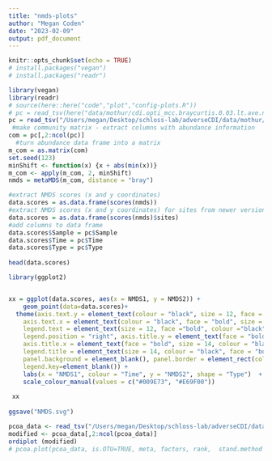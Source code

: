 ```yaml
---
title: "nmds-plots"
author: "Megan Coden"
date: "2023-02-09"
output: pdf_document
---
```


```r
knitr::opts_chunk$set(echo = TRUE)
# install.packages("vegan")
# install.packages("readr")
```

```r
library(vegan)
library(readr)
# source(here::here("code","plot","config-plots.R"))
# pc = read_tsv(here("data/mothur/cdi.opti_mcc.braycurtis.0.03.lt.ave.nmds.axes")
pc = read_tsv("/Users/megan/Desktop/schloss-lab/adverseCDI/data/mothur/cdi.opti_mcc.braycurtis.0.03.lt.ave.nmds.axes")
 #make community matrix - extract columns with abundance information
com = pc[,2:ncol(pc)] 
  #turn abundance data frame into a matrix
m_com = as.matrix(com)
set.seed(123)
minShift <- function(x) {x + abs(min(x))}
m_com <- apply(m_com, 2, minShift)
nmds = metaMDS(m_com, distance = "bray")
```



```r
#extract NMDS scores (x and y coordinates)
data.scores = as.data.frame(scores(nmds))
#extract NMDS scores (x and y coordinates) for sites from newer versions of vegan package
data.scores = as.data.frame(scores(nmds)$sites)
#add columns to data frame 
data.scores$Sample = pc$Sample
data.scores$Time = pc$Time
data.scores$Type = pc$Type
 
head(data.scores)

library(ggplot2)


xx = ggplot(data.scores, aes(x = NMDS1, y = NMDS2)) + 
    geom_point(data=data.scores)+
  theme(axis.text.y = element_text(colour = "black", size = 12, face = "bold"), 
    axis.text.x = element_text(colour = "black", face = "bold", size = 12), 
    legend.text = element_text(size = 12, face ="bold", colour ="black"), 
    legend.position = "right", axis.title.y = element_text(face = "bold", size = 14), 
    axis.title.x = element_text(face = "bold", size = 14, colour = "black"), 
    legend.title = element_text(size = 14, colour = "black", face = "bold"), 
    panel.background = element_blank(), panel.border = element_rect(colour = "black", fill = NA, size = 1.2),
    legend.key=element_blank()) + 
    labs(x = "NMDS1", colour = "Time", y = "NMDS2", shape = "Type")  + 
    scale_colour_manual(values = c("#009E73", "#E69F00")) 
    
 xx
    
ggsave("NMDS.svg")

```



```r
pcoa_data <- read_tsv("/Users/megan/Desktop/schloss-lab/adverseCDI/data/mothur/cdi.opti_mcc.braycurtis.0.03.lt.ave.pcoa.axes")
modified <- pcoa_data[,2:ncol(pcoa_data)]
ordiplot (modified)
# pcoa.plot(pcoa_data, is.OTU=TRUE, meta, factors, rank,  stand.method = NULL, dist.method = "morisita",  sample.labels = TRUE, top = 20, ellipse = FALSE, main = NULL, file = NULL, ext = NULL, height = 8, width = 10, ggplot2 = TRUE, bw = FALSE)
```
